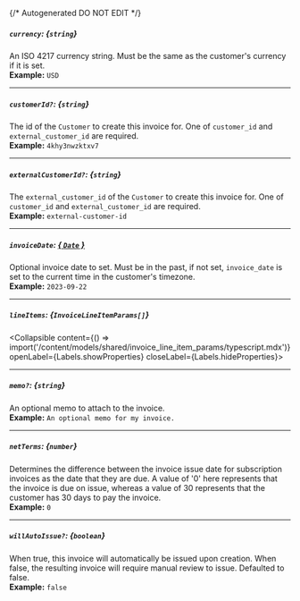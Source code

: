 {/* Autogenerated DO NOT EDIT  */}

##### `currency`: *{`string`}*
An ISO 4217 currency string. Must be the same as the customer's currency if it is set.
<br/>
**Example:** `USD`

---
##### `customerId?`: *{`string`}*
The id of the `Customer` to create this invoice for. One of `customer_id` and `external_customer_id` are required.
<br/>
**Example:** `4khy3nwzktxv7`

---
##### `externalCustomerId?`: *{`string`}*
The `external_customer_id` of the `Customer` to create this invoice for. One of `customer_id` and `external_customer_id` are required.
<br/>
**Example:** `external-customer-id`

---
##### `invoiceDate`: [*{ `Date` }*](https://developer.mozilla.org/en-US/docs/Web/JavaScript/Reference/Global_Objects/Date)
Optional invoice date to set. Must be in the past, if not set, `invoice_date` is set to the current time in the customer's timezone.
<br/>
**Example:** `2023-09-22`

---
##### `lineItems`: *{`InvoiceLineItemParams[]`}*
<Collapsible content={() => import('/content/models/shared/invoice_line_item_params/typescript.mdx')} openLabel={Labels.showProperties} closeLabel={Labels.hideProperties}>
</Collapsible>

---
##### `memo?`: *{`string`}*
An optional memo to attach to the invoice.
<br/>
**Example:** `An optional memo for my invoice.`

---
##### `netTerms`: *{`number`}*
Determines the difference between the invoice issue date for subscription invoices as the date that they are due. A value of '0' here represents that the invoice is due on issue, whereas a value of 30 represents that the customer has 30 days to pay the invoice.
<br/>
**Example:** `0`

---
##### `willAutoIssue?`: *{`boolean`}*
When true, this invoice will automatically be issued upon creation. When false, the resulting invoice will require manual review to issue. Defaulted to false.
<br/>
**Example:** `false`


